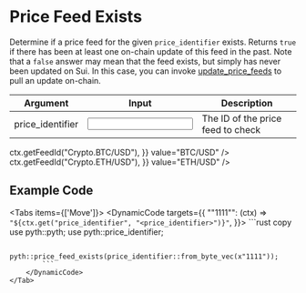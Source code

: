 
# Price Feed Exists

Determine if a price feed for the given `price_identifier` exists.
Returns `true` if there has been at least one on-chain update of this feed in the past.
Note that a `false` answer may mean that the feed exists, but simply has never been updated on Sui.
In this case, you can invoke [update_price_feeds](update-price-feeds) to pull an update on-chain.

<div className="mt-6 overflow-x-auto">

| Argument                                               | Input                                                     | Description                       |
| ------------------------------------------------------ | --------------------------------------------------------- | --------------------------------- |
| <Arg required={true} type="hex">price_identifier</Arg> | <Input id="price_identifier" format={InputFormats.Hex} /> | The ID of the price feed to check |

</div>

<Examples>
  <Example
    keyValues={{
      price_identifier: (ctx) => ctx.getFeedId("Crypto.BTC/USD"),
    }}
    value="BTC/USD"
  />
  <Example
    keyValues={{
      price_identifier: (ctx) => ctx.getFeedId("Crypto.ETH/USD"),
    }}
    value="ETH/USD"
  />
</Examples>

## Example Code

<Tabs items={['Move']}>
    <Tab>
        <DynamicCode targets={{
            "\"1111\"": (ctx) => `"${ctx.get("price_identifier", "<price_identifier>")}"`,
        }}>
            ```rust copy
            use pyth::pyth;
            use pyth::price_identifier;

            pyth::price_feed_exists(price_identifier::from_byte_vec(x"1111"));
            ```
        </DynamicCode>
    </Tab>

</Tabs>

